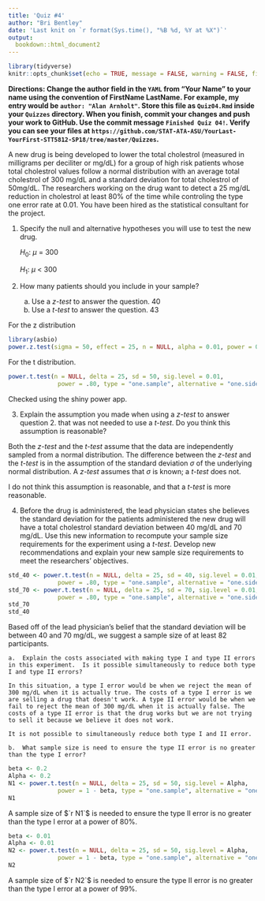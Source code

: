 ```yaml
---
title: 'Quiz #4'
author: "Bri Bentley"
date: 'Last knit on `r format(Sys.time(), "%B %d, %Y at %X")`'
output: 
  bookdown::html_document2
---
```


```r
library(tidyverse)
knitr::opts_chunk$set(echo = TRUE, message = FALSE, warning = FALSE, fig.align = "center", comment = NA, fig.height = 3.5)
```

**Directions: Change the author field in the `YAML` from "Your Name" to your name using the convention of FirstName LastName. For example, my entry would be `author: "Alan Arnholt"`.   Store this file as `Quiz04.Rmd` inside your `Quizzes` directory.  When you finish, commit your changes and push your work to GitHub.  Use the commit message `Finished Quiz 04!`.  Verify you can see your files at `https://github.com/STAT-ATA-ASU/YourLast-YourFirst-STT5812-SP18/tree/master/Quizzes`.**


A new drug is being developed to lower the total cholestrol (measured in milligrams per deciliter or mg/dL) for a group of high risk patients whose total cholestrol values follow a normal distribution with an average total cholestrol of 300 mg/dL and a standard deviation for total cholestrol of 50mg/dL. The researchers working on the drug want to detect a 25 mg/dL reduction in cholestrol at least 80% of the time while controling the type one error rate at 0.01.  You have been hired as the statistical consultant for the project.

1.  Specify the null and alternative hypotheses you will use to test the new drug.

    $H_0:$ $\mu$ = 300

    $H_1:$ $\mu$ < 300

2.  How many patients should you include in your sample? 
    a.  Use a *z-test* to answer the question. 40
    b.  Use a *t-test* to answer the question. 43
    
For the z distribution

```r
library(asbio)
power.z.test(sigma = 50, effect = 25, n = NULL, alpha = 0.01, power = 0.80, test = "one.tail")
```

For the t distribution.   
```r
power.t.test(n = NULL, delta = 25, sd = 50, sig.level = 0.01,
              power = .80, type = "one.sample", alternative = "one.sided")
```

Checked using the shiny power app.

3.  Explain the assumption you made when using a *z-test* to answer question 2. that was not needed to use a *t-test*.  Do you think this assumption is reasonable? 

Both the *z-test* and the *t-test* assume that the data are independently sampled from a normal distribution. The difference between the *z-test* and the *t-test* is in the assumption of the standard deviation $\sigma$ of the underlying normal distribution. A *z-test* assumes that $\sigma$ is known; a *t-test* does not.

I do not think this assumption is reasonable, and that a *t-test* is more reasonable.

4.  Before the drug is administered, the lead physician states she believes the standard deviation for the patients administered the new drug will have a total cholestrol standard deviation between 40 mg/dL and 70 mg/dL.  Use this new information to recompute your sample size requirements for the experiment using a *t-test*.  Develop new recommendations and explain your new sample size requirements to meet the researchers' objectives.

```r
std_40 <- power.t.test(n = NULL, delta = 25, sd = 40, sig.level = 0.01,
              power = .80, type = "one.sample", alternative = "one.sided")$n
std_70 <- power.t.test(n = NULL, delta = 25, sd = 70, sig.level = 0.01,
              power = .80, type = "one.sample", alternative = "one.sided")$n
std_70
std_40
```

Based off of the lead physician's belief that the standard deviation will be between 40 and 70 mg/dL, we suggest a sample size of at least 82 participants.

    a.  Explain the costs associated with making type I and type II errors in this experiment.  Is it possible simultaneously to reduce both type I and type II errors?
    
    In this situation, a type I error would be when we reject the mean of 300 mg/dL when it is actually true. The costs of a type I error is we are selling a drug that doesn't work. A type II error would be when we fail to reject the mean of 300 mg/dL when it is actually false. The costs of a type II error is that the drug works but we are not trying to sell it because we believe it does not work.
    
    It is not possible to simultaneously reduce both type I and II error.
    
    b.  What sample size is need to ensure the type II error is no greater than the type I error?

```r
beta <- 0.2
Alpha <- 0.2
N1 <- power.t.test(n = NULL, delta = 25, sd = 50, sig.level = Alpha,
              power = 1 - beta, type = "one.sample", alternative = "one.sided")$n
N1
```

A sample size of $`r N1`$ is needed to ensure the type II error is no greater than the type I error at a power of 80%.

```r
beta <- 0.01
Alpha <- 0.01
N2 <- power.t.test(n = NULL, delta = 25, sd = 50, sig.level = Alpha,
              power = 1 - beta, type = "one.sample", alternative = "one.sided")$n
N2
```

A sample size of $`r N2`$ is needed to ensure the type II error is no greater than the type I error at a power of 99%.
